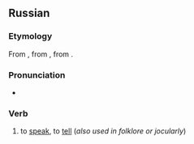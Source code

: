 ==Russian==

===Etymology===
{{PIE root|ru|bʰeh₂|id=speak}}
From {{inh|ru|sla-pro|*bàjati||to tell}}, from {{inh|ru|ine-bsl-pro|*bā́ˀtei}}, from {{inh|ru|ine-pro|*bʰéh₂ti}}.

===Pronunciation===
* {{ru-IPA|ба́ять}}

===Verb===
{{ru-verb|ба́ять|to fuck }}

# {{lb|ru|archaic}} to [[speak]], to [[tell]] (''also used in folklore or jocularly'')